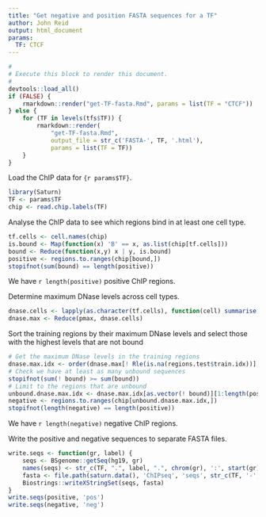 ```yaml
---
title: "Get negative and position FASTA sequences for a TF"
author: John Reid
output: html_document
params:
  TF: CTCF
---
```


```r
#
# Execute this block to render this document.
#
devtools::load_all()
if (FALSE) {
    rmarkdown::render("get-TF-fasta.Rmd", params = list(TF = "CTCF"))
} else {
    for (TF in levels(tfs$TF)) {
        rmarkdown::render(
            "get-TF-fasta.Rmd",
            output_file = str_c('FASTA-', TF, '.html'),
            params = list(TF = TF))
    }
}
```

Load the ChIP data for `{r params$TF}`.
```r
library(Saturn)
TF <- params$TF
chip <- read.chip.labels(TF)
```

Analyse the ChIP data to see which regions bind in at least one cell type.
```r
tf.cells <- cell.names(chip)
is.bound <- Map(function(x) 'B' == x, as.list(chip[tf.cells]))
bound <- Reduce(function(x,y) x | y, is.bound)
positive <- regions.to.ranges(chip[bound,])
stopifnot(sum(bound) == length(positive))
```
We have `r length(positive)` positive ChIP regions.

Determine maximum DNase levels across cell types.
```r
dnase.cells <- lapply(as.character(tf.cells), function(cell) summarise.dnase(cell, 'relaxed'))
dnase.max <- Reduce(pmax, dnase.cells)
```

Sort the training regions by their maximum DNase levels and select those with
the highest levels that are not bound
```r
# Get the maximum DNase levels in the training regions
dnase.max.idx <- order(dnase.max[! Rle(is.na(regions.test$train.idx))], decreasing = TRUE)
# Check we have at least as many unbound sequences
stopifnot(sum(! bound) >= sum(bound))
# Limit to the regions that are unbound
unbound.dnase.max.idx <- dnase.max.idx[as.vector(! bound)][1:length(positive)]
negative <- regions.to.ranges(chip[unbound.dnase.max.idx,])
stopifnot(length(negative) == length(positive))
```
We have `r length(negative)` negative ChIP regions.

Write the positive and negative sequences to separate FASTA files.
```r
write.seqs <- function(gr, label) {
    seqs <- BSgenome::getSeq(hg19, gr)
    names(seqs) <- str_c(TF, ".", label, ".", chrom(gr), ':', start(gr), ':', end(gr))
    fasta <- file.path(saturn.data(), 'ChIPseq', 'seqs', str_c(TF, '-', label, '.fa'))
    Biostrings::writeXStringSet(seqs, fasta)
}
write.seqs(positive, 'pos')
write.seqs(negative, 'neg')
```
